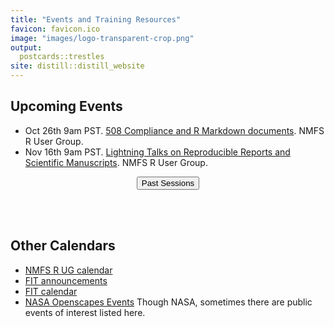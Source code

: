 ```yaml
---
title: "Events and Training Resources"
favicon: favicon.ico
image: "images/logo-transparent-crop.png"
output:
  postcards::trestles
site: distill::distill_website
---
```


<script>
$('#button').click(function(){
    $('#wrapper').toggle();
});  
</script>
<style>
#wrapper {
  display:none
} 
</style>

## Upcoming Events

* Oct 26th 9am PST. [508 Compliance and R Markdown documents](https://calendar.google.com/event?action=TEMPLATE&tmeid=NDhyOGhvbDQ2YzNmZzFmNjR0ZThoZ2xmZmkgbm9hYS5nb3ZfNjByZm43bWw5cnBjaGw2M3ZzNGFmOW4wMThAZw&tmsrc=noaa.gov_60rfn7ml9rpchl63vs4af9n018%40group.calendar.google.com). NMFS R User Group.
* Nov 16th 9am PST. [Lightning Talks on Reproducible Reports and Scientific Manuscripts](https://calendar.google.com/event?action=TEMPLATE&tmeid=Mjc2OWIwM2k0OWRwNDNvamdvajExdXFqNGUgZWxpLmhvbG1lc0Bub2FhLmdvdg&tmsrc=eli.holmes%40noaa.gov). NMFS R User Group.

<center><button id="button">Past Sessions</button></center>
<div id="wrapper" class="open">

* Oct 12th 9am PST. Inaugural NMRS R UG meeting. Virtual.

</div>  

<br/><br/>

## Other Calendars

* [NMFS R UG calendar](https://noaa-fisheries-integrated-toolbox.github.io/news/R-calendar/)
* [FIT announcements](https://noaa-fisheries-integrated-toolbox.github.io/news/)
* [FIT calendar](https://noaa-fisheries-integrated-toolbox.github.io/news/calendar/)
* [NASA Openscapes Events](https://nasa-openscapes.github.io/events.html) Though NASA, sometimes there are public events of interest listed here.



